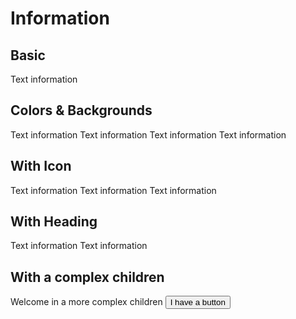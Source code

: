 
<Meta title="Components/Information" component={Information} />

# Information

## Basic

<Canvas>
  <Story name="Basic">
    <Information backgroundColor="#f8f3ff" color="primary">
      Text information
    </Information>
  </Story>
</Canvas>

## Colors & Backgrounds

<Canvas>
  <Story name="Colors & Backgrounds">
    <Information backgroundColor="#f8f3ff" color="primary" mb={1}>
      Text information
    </Information>
    <Information color="warning" mb={1}>
      Text information
    </Information>
    <Information backgroundColor="warning" color="white" mb={1}>
      Text information
    </Information>
    <Information color="info">Text information</Information>
  </Story>
</Canvas>

## With Icon

<Canvas>
  <Story name="Icon">
    <Information backgroundColor="warning" color="white" icon="alert" mb={1}>
      Text information
    </Information>
    <Information
      backgroundColor="info"
      color="white"
      icon="information-outline"
      iconSize={18}
      mb={1}
    >
      Text information
    </Information>
    <Information
      backgroundColor="#f8f3ff"
      color="primary"
      icon="lock"
      iconColor="warning"
    >
      Text information
    </Information>
  </Story>
</Canvas>

## With Heading

<Canvas>
  <Story name="Heading">
    <Information
      backgroundColor="#f8f3ff"
      color="primary"
      heading="My awesome header"
      mb={1}
    >
      Text information
    </Information>
    <Information
      backgroundColor="warning"
      color="white"
      icon="alert"
      heading="My awesome header with icon"
    >
      Text information
    </Information>
  </Story>
</Canvas>

## With a complex children

<Canvas>
  <Story name="Complex Children">
    <Information
      backgroundColor="#f8f3ff"
      color="primary"
      heading="My awesome header"
      icon="information-outline"
      mb={1}
    >
      <Box>
        <Typography mb={1}>Welcome in a more complex children</Typography>
        <Button variant="primary-bordered">I have a button</Button>
      </Box>
    </Information>
  </Story>
</Canvas>

<ArgsTable of={Information} />
